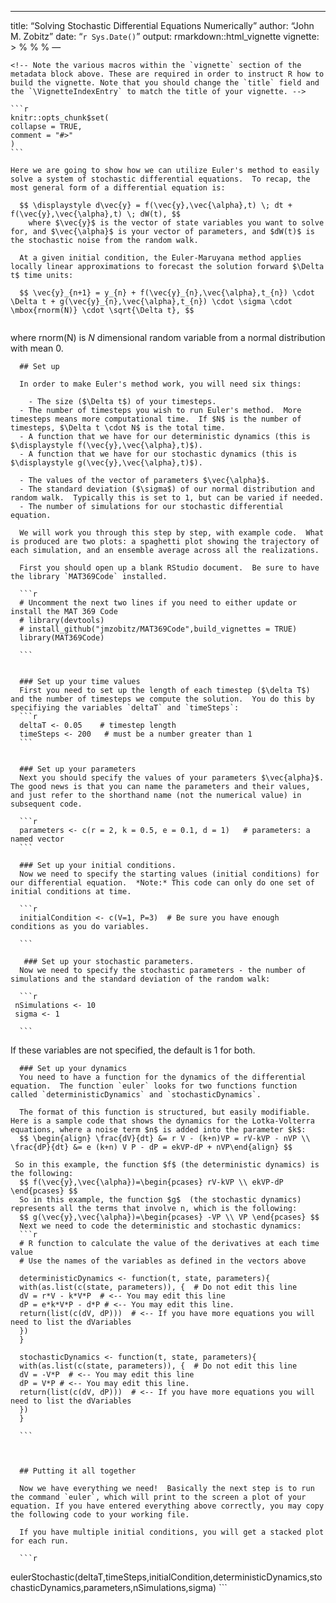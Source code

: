 ---
  title: "Solving Stochastic Differential Equations Numerically"
author: "John M. Zobitz"
date: "`r Sys.Date()`"
output: rmarkdown::html_vignette
vignette: >
  %\VignetteIndexEntry{Numerical SDEs}
    %\VignetteEngine{knitr::rmarkdown}
    %\VignetteEncoding{UTF-8}
    ---
    
    <!-- Note the various macros within the `vignette` section of the metadata block above. These are required in order to instruct R how to build the vignette. Note that you should change the `title` field and the `\VignetteIndexEntry` to match the title of your vignette. -->
    
    ```r
    knitr::opts_chunk$set(
    collapse = TRUE,
    comment = "#>"
    )
    ```
    
    Here we are going to show how we can utilize Euler's method to easily solve a system of stochastic differential equations.  To recap, the most general form of a differential equation is: 
      
      $$ \displaystyle d\vec{y} = f(\vec{y},\vec{\alpha},t) \; dt + f(\vec{y},\vec{\alpha},t) \; dW(t), $$
        where $\vec{y}$ is the vector of state variables you want to solve for, and $\vec{\alpha}$ is your vector of parameters, and $dW(t)$ is the stochastic noise from the random walk.
      
      At a given initial condition, the Euler-Maruyana method applies locally linear approximations to forecast the solution forward $\Delta t$ time units:
      
      $$ \vec{y}_{n+1} = y_{n} + f(\vec{y}_{n},\vec{\alpha},t_{n}) \cdot \Delta t + g(\vec{y}_{n},\vec{\alpha},t_{n}) \cdot \sigma \cdot \mbox{rnorm(N)} \cdot \sqrt{\Delta t}, $$
      
  where rnorm(N) is $N$ dimensional random variable from a normal distribution with mean 0.
  
      ## Set up
      
      In order to make Euler's method work, you will need six things:
        
        - The size ($\Delta t$) of your timesteps.
      - The number of timesteps you wish to run Euler's method.  More timesteps means more computational time.  If $N$ is the number of timesteps, $\Delta t \cdot N$ is the total time.
      - A function that we have for our deterministic dynamics (this is $\displaystyle f(\vec{y},\vec{\alpha},t)$).
      - A function that we have for our stochastic dynamics (this is $\displaystyle g(\vec{y},\vec{\alpha},t)$).
      
      - The values of the vector of parameters $\vec{\alpha}$.
      - The standard deviation ($\sigma$) of our normal distribution and random walk.  Typically this is set to 1, but can be varied if needed.
      - The number of simulations for our stochastic differential equation.
      
      We will work you through this step by step, with example code.  What is produced are two plots: a spaghetti plot showing the trajectory of each simulation, and an ensemble average across all the realizations.
      
      First you should open up a blank RStudio document.  Be sure to have the library `MAT369Code` installed.
      
      ```r
      # Uncomment the next two lines if you need to either update or install the MAT 369 Code
      # library(devtools)
      # install_github("jmzobitz/MAT369Code",build_vignettes = TRUE)
      library(MAT369Code)
      
      ```
      
      
      ### Set up your time values
      First you need to set up the length of each timestep ($\delta T$) and the number of timesteps we compute the solution.  You do this by specifiying the variables `deltaT` and `timeSteps`:
      ```r
      deltaT <- 0.05    # timestep length
      timeSteps <- 200   # must be a number greater than 1
      ```
      
      
      ### Set up your parameters
      Next you should specify the values of your parameters $\vec{alpha}$.  The good news is that you can name the parameters and their values, and just refer to the shorthand name (not the numerical value) in subsequent code.
      
      ```r
      parameters <- c(r = 2, k = 0.5, e = 0.1, d = 1)   # parameters: a named vector
      ```
      
      ### Set up your initial conditions.
      Now we need to specify the starting values (initial conditions) for our differential equation.  *Note:* This code can only do one set of initial conditions at time.
      
      ```r
      
      initialCondition <- c(V=1, P=3)  # Be sure you have enough conditions as you do variables.
      
      ```
      
       ### Set up your stochastic parameters.
      Now we need to specify the stochastic parameters - the number of simulations and the standard deviation of the random walk:
      
      ```r
      
     nSimulations <- 10
     sigma <- 1
      
      ```
   If these variables are not specified, the default is 1 for both.        
      
      ### Set up your dynamics
      You need to have a function for the dynamics of the differential equation.  The function `euler` looks for two functions function called `deterministicDynamics` and `stochasticDynamics`.
      
      The format of this function is structured, but easily modifiable.  Here is a sample code that shows the dynamics for the Lotka-Volterra equations, where a noise term $n$ is added into the parameter $k$:
      $$ \begin{align} \frac{dV}{dt} &= r V - (k+n)VP = rV-kVP - nVP \\ \frac{dP}{dt} &= e (k+n) V P - dP = ekVP-dP + nVP\end{align} $$
     
     So in this example, the function $f$ (the deterministic dynamics) is the following:
      $$ f(\vec{y},\vec{\alpha})=\begin{pcases} rV-kVP \\ ekVP-dP \end{pcases} $$
      So in this example, the function $g$  (the stochastic dynamics) represents all the terms that involve n, which is the following:
      $$ g(\vec{y},\vec{\alpha})=\begin{pcases} -VP \\ VP \end{pcases} $$  
      Next we need to code the deterministic and stochastic dynamics:
      ```r
      # R function to calculate the value of the derivatives at each time value
      # Use the names of the variables as defined in the vectors above
      
      deterministicDynamics <- function(t, state, parameters){
      with(as.list(c(state, parameters)), {  # Do not edit this line
      dV = r*V - k*V*P  # <-- You may edit this line
      dP = e*k*V*P - d*P # <-- You may edit this line.
      return(list(c(dV, dP)))  # <-- If you have more equations you will need to list the dVariables
      })
      }
      
      stochasticDynamics <- function(t, state, parameters){
      with(as.list(c(state, parameters)), {  # Do not edit this line
      dV = -V*P  # <-- You may edit this line
      dP = V*P # <-- You may edit this line.
      return(list(c(dV, dP)))  # <-- If you have more equations you will need to list the dVariables
      })
      }
     
      ```
      
      
      
      ## Putting it all together
      
      Now we have everything we need!  Basically the next step is to run the command `euler`, which will print to the screen a plot of your equation. If you have entered everything above correctly, you may copy the following code to your working file.
      
      If you have multiple initial conditions, you will get a stacked plot for each run.
      
      ```r
  eulerStochastic(deltaT,timeSteps,initialCondition,deterministicDynamics,stochasticDynamics,parameters,nSimulations,sigma)
      ```
      
      

      
